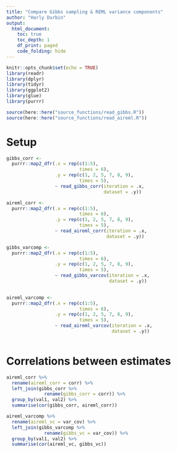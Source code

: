 ```yaml
---
title: "Compare Gibbs sampling & REML variance components"
author: "Harly Durbin"
output:
  html_document:
    toc: true
    toc_depth: 1
    df_print: paged
    code_folding: hide
---
```


```r
knitr::opts_chunk$set(echo = TRUE)
library(readr)
library(dplyr)
library(tidyr)
library(ggplot2)
library(glue)
library(purrr)

source(here::here("source_functions/read_gibbs.R"))
source(here::here("source_functions/read_aireml.R"))
```

# Setup 

```r
gibbs_corr <-
  purrr::map2_dfr(.x = rep(c(1:5), 
                           times = 6),
                  .y = rep(c(1, 2, 5, 7, 8, 9),
                           times = 5),
                  ~ read_gibbs_corr(iteration = .x,
                                    dataset = .y))
```

```r
aireml_corr <-
  purrr::map2_dfr(.x = rep(c(1:5), 
                           times = 6),
                  .y = rep(c(1, 2, 5, 7, 8, 9),
                           times = 5),
                  ~ read_aireml_corr(iteration = .x,
                                     dataset = .y))
```

```r
gibbs_varcomp <-
  purrr::map2_dfr(.x = rep(c(1:5), 
                           times = 6),
                  .y = rep(c(1, 2, 5, 7, 8, 9),
                           times = 5),
                  ~ read_gibbs_varcov(iteration = .x,
                                      dataset = .y))
  
```

```r
aireml_varcomp <-
  purrr::map2_dfr(.x = rep(c(1:5), 
                           times = 6),
                  .y = rep(c(1, 2, 5, 7, 8, 9),
                           times = 5),
                  ~ read_aireml_varcov(iteration = .x,
                                       dataset = .y))
  
```

# Correlations between estimates

```r

aireml_corr %>% 
  rename(aireml_corr = corr) %>% 
  left_join(gibbs_corr %>% 
              rename(gibbs_corr = corr)) %>% 
  group_by(val1, val2) %>% 
  summarise(cor(gibbs_corr, aireml_corr))
```

```r
aireml_varcomp %>% 
  rename(aireml_vc = var_cov) %>% 
  left_join(gibbs_varcomp %>% 
              rename(gibbs_vc = var_cov)) %>% 
  group_by(val1, val2) %>% 
  summarise(cor(aireml_vc, gibbs_vc))
  
```
